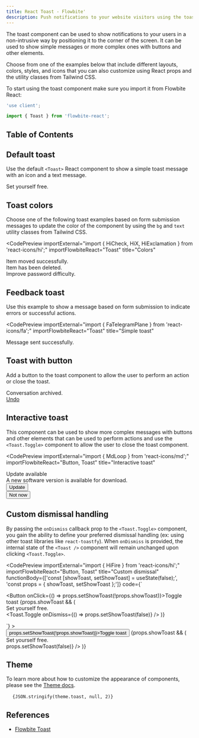 ```yaml
---
title: React Toast - Flowbite'
description: Push notifications to your website visitors using the toast component and choose from multiple sizes, colors, styles, position and icons based on React and Tailwind CSS
---
```



The toast component can be used to show notifications to your users in a non-intrusive way by positioning it to the corner of the screen. It can be used to show simple messages or more complex ones with buttons and other elements.

Choose from one of the examples below that include different layouts, colors, styles, and icons that you can also customize using React props and the utility classes from Tailwind CSS.

To start using the toast component make sure you import it from Flowbite React:

```jsx
'use client';

import { Toast } from 'flowbite-react';
```

## Table of Contents

## Default toast

Use the default `<Toast>` React component to show a simple toast message with an icon and a text message.

<CodePreview importExternal="import { HiFire } from 'react-icons/hi';" title="Default toast">
  <Toast>
    <div className="inline-flex h-8 w-8 shrink-0 items-center justify-center rounded-lg bg-cyan-100 text-cyan-500 dark:bg-cyan-800 dark:text-cyan-200">
      <HiFire className="h-5 w-5" />
    </div>
    <div className="ml-3 text-sm font-normal">Set yourself free.</div>
    <Toast.Toggle />
  </Toast>
</CodePreview>

## Toast colors

Choose one of the following toast examples based on form submission messages to update the color of the component by using the `bg` and `text` utility classes from Tailwind CSS.

<CodePreview
  importExternal="import { HiCheck, HiX, HiExclamation } from 'react-icons/hi';"
  importFlowbiteReact="Toast"
  title="Colors"
>
  <div className="flex flex-col gap-4">
    <Toast>
      <div className="inline-flex h-8 w-8 shrink-0 items-center justify-center rounded-lg bg-green-100 text-green-500 dark:bg-green-800 dark:text-green-200">
        <HiCheck className="h-5 w-5" />
      </div>
      <div className="ml-3 text-sm font-normal">Item moved successfully.</div>
      <Toast.Toggle />
    </Toast>
    <Toast>
      <div className="inline-flex h-8 w-8 shrink-0 items-center justify-center rounded-lg bg-red-100 text-red-500 dark:bg-red-800 dark:text-red-200">
        <HiX className="h-5 w-5" />
      </div>
      <div className="ml-3 text-sm font-normal">Item has been deleted.</div>
      <Toast.Toggle />
    </Toast>
    <Toast>
      <div className="inline-flex h-8 w-8 shrink-0 items-center justify-center rounded-lg bg-orange-100 text-orange-500 dark:bg-orange-700 dark:text-orange-200">
        <HiExclamation className="h-5 w-5" />
      </div>
      <div className="ml-3 text-sm font-normal">Improve password difficulty.</div>
      <Toast.Toggle />
    </Toast>
  </div>
</CodePreview>

## Feedback toast

Use this example to show a message based on form submission to indicate errors or successful actions.

<CodePreview
  importExternal="import { FaTelegramPlane } from 'react-icons/fa';"
  importFlowbiteReact="Toast"
  title="Simple toast"
>
  <div className="space-x-4 divide-x divide-gray-200 dark:divide-gray-700">
    <Toast>
      <FaTelegramPlane className="h-5 w-5 text-cyan-600 dark:text-cyan-500" />
      <div className="pl-4 text-sm font-normal">Message sent successfully.</div>
    </Toast>
  </div>
</CodePreview>

## Toast with button

Add a button to the toast component to allow the user to perform an action or close the toast.

<CodePreview title="Undo button">
  <Toast>
    <div className="text-sm font-normal">Conversation archived.</div>
    <div className="ml-auto flex items-center space-x-2">
      <a
        href="/toast"
        className="rounded-lg p-1.5 text-sm font-medium text-cyan-600 hover:bg-cyan-100 dark:text-cyan-500 dark:hover:bg-gray-700"
      >
        Undo
      </a>
      <Toast.Toggle />
    </div>
  </Toast>
</CodePreview>

## Interactive toast

This component can be used to show more complex messages with buttons and other elements that can be used to perform actions and use the `<Toast.Toggle>` component to allow the user to close the toast component.

<CodePreview
  importExternal="import { MdLoop } from 'react-icons/md';"
  importFlowbiteReact="Button, Toast"
  title="Interactive toast"
>
  <Toast>
    <div className="flex items-start">
      <div className="inline-flex h-8 w-8 shrink-0 items-center justify-center rounded-lg bg-cyan-100 text-cyan-500 dark:bg-cyan-900 dark:text-cyan-300">
        <MdLoop className="h-5 w-5" />
      </div>
      <div className="ml-3 text-sm font-normal">
        <span className="mb-1 text-sm font-semibold text-gray-900 dark:text-white">Update available</span>
        <div className="mb-2 text-sm font-normal">A new software version is available for download.</div>
        <div className="flex-start flex gap-2">
          <div className="w-auto">
            <Button size="xs">Update</Button>
          </div>
          <div className="w-auto">
            <Button color="light" size="xs">
              Not now
            </Button>
          </div>
        </div>
      </div>
      <Toast.Toggle />
    </div>
  </Toast>
</CodePreview>

## Custom dismissal handling

By passing the `onDismiss` callback prop to the `<Toast.Toggle>` component, you gain the ability to define your preferred dismissal handling (ex: using other toast libraries like `react-toastfy`). When `onDismiss` is provided, the internal state of the `<Toast />` component will remain unchanged upon clicking `<Toast.Toggle>`.

<CodePreview
  importExternal="import { HiFire } from 'react-icons/hi';"
  importFlowbiteReact="Button, Toast"
  title="Custom dismissal"
  functionBody={['const [showToast, setShowToast] = useState(false);', 'const props = { showToast, setShowToast };']}
  code={`<div className="space-y-4">
  <Button onClick={() => props.setShowToast(!props.showToast)}>Toggle toast</Button>
  {props.showToast && (
    <Toast>
      <div className="inline-flex h-8 w-8 shrink-0 items-center justify-center rounded-lg bg-cyan-100 text-cyan-500 dark:bg-cyan-800 dark:text-cyan-200">
        <HiFire className="h-5 w-5" />
      </div>
      <div className="ml-3 text-sm font-normal">Set yourself free.</div>
      <Toast.Toggle onDismiss={() => props.setShowToast(false)} />
    </Toast>
  )}
</div>`}
>
  <div className="space-y-4">
    <Button onClick={() => props.setShowToast(!props.showToast)}>Toggle toast</Button>
    {props.showToast && (
      <Toast>
        <div className="inline-flex h-8 w-8 shrink-0 items-center justify-center rounded-lg bg-cyan-100 text-cyan-500 dark:bg-cyan-800 dark:text-cyan-200">
          <HiFire className="h-5 w-5" />
        </div>
        <div className="ml-3 text-sm font-normal">Set yourself free.</div>
        <Toast.Toggle onDismiss={() => props.setShowToast(false)} />
      </Toast>
    )}
  </div>
</CodePreview>

## Theme

To learn more about how to customize the appearance of components, please see the [Theme docs](/docs/customize/theme).

<pre className="language-tsx">
  <code>{JSON.stringify(theme.toast, null, 2)}</code>
</pre>

## References

- [Flowbite Toast](https://flowbite.com/docs/components/toast/)
